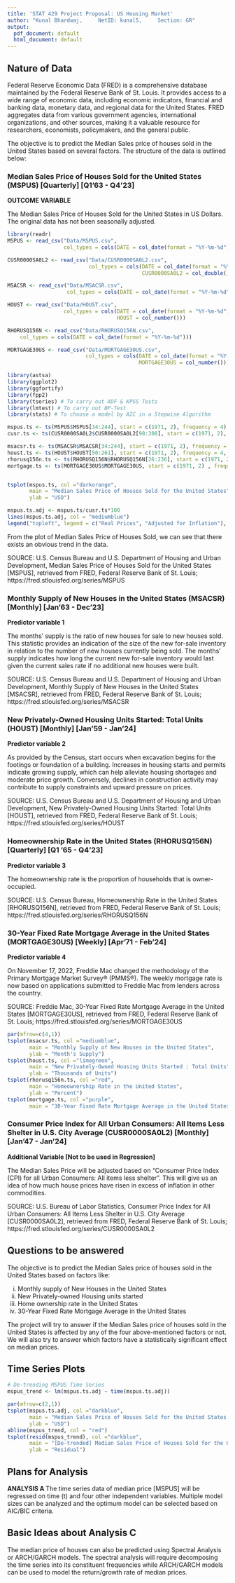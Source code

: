 ```yaml
---
title: 'STAT 429 Project Proposal: US Housing Market'
author: "Kunal Bhardwaj,     NetID: kunal5,     Section: GR"
output:
  pdf_document: default
  html_document: default
---
```


## Nature of Data

Federal Reserve Economic Data (FRED) is a comprehensive database maintained by the Federal Reserve Bank of St. Louis. It provides access to a wide range of economic data, including economic indicators, financial and banking data, monetary data, and regional data for the United States. FRED aggregates data from various government agencies, international organizations, and other sources, making it a valuable resource for researchers, economists, policymakers, and the general public.


The objective is to predict the Median Sales price of houses sold in the United States based on several factors. The structure of the data is outlined below:

### Median Sales Price of Houses Sold for the United States (MSPUS) [Quarterly] [Q1'63 - Q4'23]
**OUTCOME VARIABLE**

The Median Sales Price of Houses Sold for the United States in US Dollars. The original data has not been seasonally adjusted.

```r
library(readr)
MSPUS <- read_csv("Data/MSPUS.csv",
                  col_types = cols(DATE = col_date(format = "%Y-%m-%d")))

CUSR0000SA0L2 <- read_csv("Data/CUSR0000SA0L2.csv",
                          col_types = cols(DATE = col_date(format = "%Y-%m-%d"),
                                           CUSR0000SA0L2 = col_double()))

MSACSR <- read_csv("Data/MSACSR.csv",
                   col_types = cols(DATE = col_date(format = "%Y-%m-%d")))

HOUST <- read_csv("Data/HOUST.csv",
                  col_types = cols(DATE = col_date(format = "%Y-%m-%d"),
                                   HOUST = col_number()))

RHORUSQ156N <- read_csv("Data/RHORUSQ156N.csv", 
    col_types = cols(DATE = col_date(format = "%Y-%m-%d")))

MORTGAGE30US <- read_csv("Data/MORTGAGE30US.csv",
                         col_types = cols(DATE = col_date(format = "%Y-%m-%d"),
                                          MORTGAGE30US = col_number()))
```

```r
library(astsa)
library(ggplot2)
library(ggfortify)
library(fpp2)
library(tseries) # To carry out ADF & KPSS Tests
library(lmtest) # To carry out BP-Test
library(stats) # To choose a model by AIC in a Stepwise Algorithm

mspus.ts <- ts(MSPUS$MSPUS[34:244], start = c(1971, 2), frequency = 4)
cusr.ts <- ts(CUSR0000SA0L2$CUSR0000SA0L2[98:308], start = c(1971, 2), frequency = 4)

msacsr.ts <- ts(MSACSR$MSACSR[34:244], start = c(1971, 2), frequency = 4)
houst.ts <- ts(HOUST$HOUST[50:261], start = c(1971, 2), frequency = 4, end = c(2023, 4))
rhorusq156n.ts <- ts(RHORUSQ156N$RHORUSQ156N[26:236], start = c(1971, 2), frequency = 4)
mortgage.ts <- ts(MORTGAGE30US$MORTGAGE30US, start = c(1971, 2) , frequency = 4, end = c(2023, 4))


tsplot(mspus.ts, col ="darkorange",
       main = "Median Sales Price of Houses Sold for the United States",
       ylab = "USD")

mspus.ts.adj <- mspus.ts/cusr.ts*100
lines(mspus.ts.adj, col = "mediumblue")
legend("topleft", legend = c("Real Prices", "Adjusted for Inflation"), col = c("darkorange", "mediumblue"), lty = 1)
```

From the plot of Median Sales Price of Houses Sold, we can see that there exists an obvious trend in the data.

SOURCE: U.S. Census Bureau and U.S. Department of Housing and Urban Development, Median Sales Price of Houses Sold for the United States [MSPUS], retrieved from FRED, Federal Reserve Bank of St. Louis; https://fred.stlouisfed.org/series/MSPUS

### Monthly Supply of New Houses in the United States (MSACSR) [Monthly] [Jan'63 - Dec'23]
**Predictor variable 1**

The months' supply is the ratio of new houses for sale to new houses sold. This statistic provides an indication of the size of the new for-sale inventory in relation to the number of new houses currently being sold. The months' supply indicates how long the current new for-sale inventory would last given the current sales rate if no additional new houses were built.

SOURCE: U.S. Census Bureau and U.S. Department of Housing and Urban Development, Monthly Supply of New Houses in the United States [MSACSR], retrieved from FRED, Federal Reserve Bank of St. Louis; https://fred.stlouisfed.org/series/MSACSR


### New Privately-Owned Housing Units Started: Total Units (HOUST) [Monthly] [Jan'59 - Jan'24]
**Predictor variable 2**

As provided by the Census, start occurs when excavation begins for the footings or foundation of a building. Increases in housing starts and permits indicate growing supply, which can help alleviate housing shortages and moderate price growth. Conversely, declines in construction activity may contribute to supply constraints and upward pressure on prices.

SOURCE: U.S. Census Bureau and U.S. Department of Housing and Urban Development, New Privately-Owned Housing Units Started: Total Units [HOUST], retrieved from FRED, Federal Reserve Bank of St. Louis; https://fred.stlouisfed.org/series/HOUST


### Homeownership Rate in the United States (RHORUSQ156N) [Quarterly] [Q1 '65 - Q4'23]
**Predictor variable 3**

The homeownership rate is the proportion of households that is owner-occupied.

SOURCE: U.S. Census Bureau, Homeownership Rate in the United States [RHORUSQ156N], retrieved from FRED, Federal Reserve Bank of St. Louis; https://fred.stlouisfed.org/series/RHORUSQ156N


### 30-Year Fixed Rate Mortgage Average in the United States (MORTGAGE30US) [Weekly] [Apr'71 - Feb'24]
**Predictor variable 4**

On November 17, 2022, Freddie Mac changed the methodology of the Primary Mortgage Market Survey® (PMMS®). The weekly mortgage rate is now based on applications submitted to Freddie Mac from lenders across the country.

SOURCE: Freddie Mac, 30-Year Fixed Rate Mortgage Average in the United States [MORTGAGE30US], retrieved from FRED, Federal Reserve Bank of St. Louis; https://fred.stlouisfed.org/series/MORTGAGE30US

```r
par(mfrow=c(4,1))
tsplot(msacsr.ts, col ="mediumblue",
       main = "Monthly Supply of New Houses in the United States",
       ylab = "Month's Supply")
tsplot(houst.ts, col ="limegreen",
       main = "New Privately-Owned Housing Units Started : Total Units",
       ylab = "Thousands of Units")
tsplot(rhorusq156n.ts, col ="red",
       main = "Homeownership Rate in the United States",
       ylab = "Percent")
tsplot(mortgage.ts, col ="purple",
       main = "30-Year Fixed Rate Mortgage Average in the United States", ylab = "Percent")
```

### Consumer Price Index for All Urban Consumers: All Items Less Shelter in U.S. City Average (CUSR0000SA0L2) [Monthly] [Jan'47 - Jan'24]
**Additional Variable [Not to be used in Regression]**

The Median Sales Price will be adjusted based on "Consumer Price Index (CPI) for all Urban Consumers: All items less shelter". This will give us an idea of how much house prices have risen in excess of inflation in other commodities.

SOURCE: U.S. Bureau of Labor Statistics, Consumer Price Index for All Urban Consumers: All Items Less Shelter in U.S. City Average [CUSR0000SA0L2], retrieved from FRED, Federal Reserve Bank of St. Louis; https://fred.stlouisfed.org/series/CUSR0000SA0L2

## Questions to be answered

The objective is to predict the Median Sales price of houses sold in the United States based on factors like:

i) Monthly supply of New Houses in the United States
ii) New Privately-owned Housing units started
iii) Home ownership rate in the United States
iv) 30-Year Fixed Rate Mortgage Average in the United States


The project will try to answer if the Median Sales price of houses sold in the United States is affected by any of the four above-mentioned factors or not. We will also try to answer which factors have a statistically significant effect on median prices.

## Time Series Plots

```r
# De-trending MSPUS Time Series
mspus_trend <- lm(mspus.ts.adj ~ time(mspus.ts.adj))

par(mfrow=c(2,1))
tsplot(mspus.ts.adj, col ="darkblue",
       main = "Median Sales Price of Houses Sold for the United States [Adjusted]",
       ylab = "USD")
abline(mspus_trend, col = "red")
tsplot(resid(mspus_trend), col ="darkblue",
       main = "[De-trended] Median Sales Price of Houses Sold for the United States",
       ylab = "Residual")
```

## Plans for Analysis

**ANALYSIS A **
The time series data of median price [MSPUS] will be regressed on time (t) and four other independent variables. 
Multiple model sizes can be analyzed and the optimum model can be selected based on AIC/BIC criteria.

## Basic Ideas about Analysis C

The median price of houses can also be predicted using Spectral Analysis or ARCH/GARCH models. The spectral analysis will require decomposing the time series into its constituent frequencies while ARCH/GARCH models can be used to model the return/growth rate of median prices.